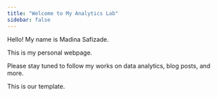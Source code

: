 ```yaml
---
title: "Welcome to My Analytics Lab"
sidebar: false 
---
```


Hello! My name is Madina Safizade.

This is my personal webpage.

Please stay tuned to follow my works on data analytics, blog posts, and more.

This is our template.
